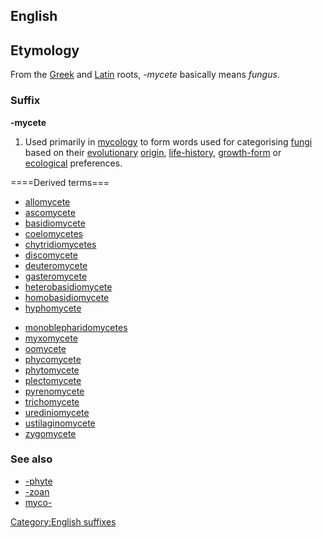 ==English==

==Etymology==
From the [[Greek]] and [[Latin]] roots, ''-mycete'' basically means ''fungus''.

===Suffix===
'''-mycete'''

# {{biologiy}} Used primarily in [[mycology]] to form words used for categorising [[fungi]] based on their [[evolutionary]] [[origin]], [[life-history]], [[growth-form]] or [[ecological]] preferences.

====Derived terms===
{{rel-top|terms with suffix ''-mycete''}}
* [[allomycete]]
* [[ascomycete]]
* [[basidiomycete]]
* [[coelomycetes]]
* [[chytridiomycetes]]
* [[discomycete]]
* [[deuteromycete]]
* [[gasteromycete]]
* [[heterobasidiomycete]]
* [[homobasidiomycete]]
* [[hyphomycete]]
{{rel-mid}}
* [[monoblepharidomycetes]]
* [[myxomycete]]
* [[oomycete]]
* [[phycomycete]]
* [[phytomycete]]
* [[plectomycete]]
* [[pyrenomycete]]
* [[trichomycete]]
* [[urediniomycete]]
* [[ustilaginomycete]]
* [[zygomycete]]
{{rel-bottom}}

===See also===
* [[-phyte]]
* [[-zoan]]
* [[myco-]]

[[Category:English suffixes]]